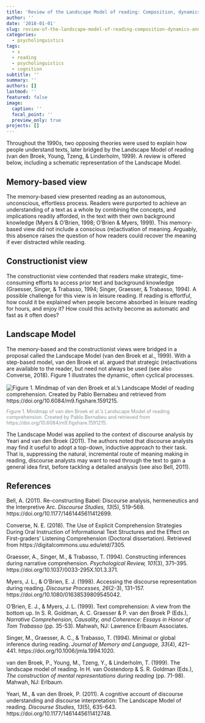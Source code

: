 ```yaml
---
title: 'Review of the Landscape Model of reading: Composition, dynamics and application'
author: ''
date: '2018-01-01'
slug: review-of-the-landscape-model-of-reading-composition-dynamics-and-application
categories:
  - psycholinguistics
tags:
  - s
  - reading
  - psycholinguistics
  - cognition
subtitle: ''
summary: ''
authors: []
lastmod: ''
featured: false
image:
  caption: ''
  focal_point: ''
  preview_only: true
projects: []
---
```



Throughout the 1990s, two opposing theories were used to explain how people understand texts, later bridged by the Landscape Model of reading (van den Broek, Young, Tzeng, & Linderholm, 1999). A review is offered below, including a schematic representation of the Landscape Model. 

## Memory-based view 

The memory-based view presented reading as an autonomous, unconscious, effortless process. Readers were purported to achieve an understanding of a text as a whole by combining the concepts, and implications readily afforded, in the text with their own background knowledge (Myers & O’Brien, 1998; O’Brien & Myers, 1999). This memory-based view did not include a conscious (re)activation of meaning. Arguably, this absence raises the question of how readers could recover the meaning if ever distracted while reading.  

## Constructionist view 

The constructionist view contended that readers make strategic, time-consuming efforts to access prior text and background knowledge (Graesser, Singer, & Trabasso, 1994; Singer, Graesser, & Trabasso, 1994). A possible challenge for this view is in leisure reading. If reading is effortful, how could it be explained when people become absorbed in leisure reading for hours, and enjoy it? How could this activity become as automatic and fast as it often does? 

## Landscape Model 

The memory-based and the constructionist views were bridged in a proposal called the Landscape Model (van den Broek et al., 1999). With a step-based model, van den Broek et al. argued that strategic (re)activations are available to the reader, but need not always be used (see also Converse, 2018). Figure 1 illustrates the dynamic, often cyclical processes.

<img src='featured.PNG' alt="Figure 1. Mindmap of van den Broek et al.’s Landscape Model of reading comprehension. Created by Pablo Bernabeu and retrieved from https://doi.org/10.6084/m9.figshare.1591215." style='margin-top:2px; margin-bottom:-2px;'></img>

<span style='font-size:90%; color: #899499;'>Figure 1. Mindmap of van den Broek et al.’s Landscape Model of reading comprehension. Created by Pablo Bernabeu and retrieved from https://doi.org/10.6084/m9.figshare.1591215.</span>

The Landscape Model was applied to the context of discourse analysis by Yeari and van den Broek (2011). The authors noted that discourse analysts may find it useful to adopt a top-down, inductive approach to their task. That is, suppressing the natural, incremental route of meaning making in reading, discourse analysts may want to read through the text to gain a general idea first, before tackling a detailed analysis (see also Bell, 2011). 

## References 

Bell, A. (2011). Re-constructing Babel: Discourse analysis, hermeneutics and the Interpretive Arc. *Discourse Studies, 13*(5), 519–568. https://doi.org/10.1177/1461445611412699. 

Converse, N. E. (2018). The Use of Explicit Comprehension Strategies During Oral Instruction of Informational Text Structures and the Effect on First-graders' Listening Comprehension (Doctoral dissertation). Retrieved from https://digitalcommons.usu.edu/etd/7305. 

Graesser, A., Singer, M., & Trabasso, T. (1994). Constructing inferences during narrative comprehension. *Psychological Review, 101*(3), 371–395. https://doi.org/10.1037/0033-295X.101.3.371. 

Myers, J. L., & O’Brien, E. J. (1998). Accessing the discourse representation during reading. *Discourse Processes, 26*(2-3), 131–157. https://doi.org/10.1080/01638539809545042. 

O’Brien, E. J., & Myers, J. L. (1999). Text comprehension: A view from the bottom up. In S. R. Goldman, A. C. Graesser & P. van den Broek P (Eds.), *Narrative Comprehension, Causality, and Coherence: Essays in Honor of Tom Trabasso* (pp. 35-53). Mahwah, NJ: Lawrence Erlbaum Associates. 

Singer, M., Graesser, A. C., & Trabasso, T. (1994). Minimal or global inference during reading. *Journal of Memory and Language, 33*(4), 421–441. https://doi.org/10.1006/jmla.1994.1020. 

van den Broek, P., Young, M., Tzeng, Y., & Linderholm, T. (1999). The landscape model of reading. In H. van Oostendorp & S. R. Goldman (Eds.), *The construction of mental representations during reading* (pp. 71-98). Mahwah, NJ: Erlbaum.

Yeari, M., & van den Broek, P. (2011). A cognitive account of discourse understanding and discourse interpretation: The Landscape Model of reading. *Discourse Studies, 13*(5), 635-643. https://doi.org/10.1177/1461445611412748. 

